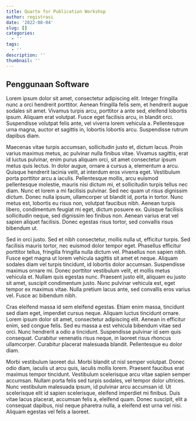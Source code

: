 ```yaml
---
title: Quarto for Publication Workshop
author: registrasi
date: '2022-08-04'
slug: []
categories:
  - ''
tags:
  - ''
description: ''
thumbnail: ''
---
```


## Penggunaan Software

Lorem ipsum dolor sit amet, consectetur adipiscing elit. Integer
fringilla nunc a orci hendrerit porttitor. Aenean fringilla felis sem,
et hendrerit augue sodales sit amet. Vivamus turpis arcu, porttitor a
ante sed, eleifend lobortis ipsum. Aliquam erat volutpat. Fusce eget
facilisis arcu, in blandit orci. Suspendisse volutpat felis ante, vel
viverra lorem vehicula a. Pellentesque urna magna, auctor et sagittis
in, lobortis lobortis arcu. Suspendisse rutrum dapibus diam.

Maecenas vitae turpis accumsan, sollicitudin justo et, dictum lacus.
Proin varius maximus metus, ac pulvinar nulla finibus vitae. Vivamus
sagittis, erat id luctus pulvinar, enim purus aliquam orci, sit amet
consectetur ipsum metus quis lectus. In dolor augue, ornare a cursus a,
elementum a arcu. Quisque hendrerit lacinia velit, at interdum eros
viverra eget. Vestibulum porta porttitor arcu a iaculis. Pellentesque
mollis, arcu euismod pellentesque molestie, mauris nisi dictum mi, et
sollicitudin turpis tellus nec diam. Nunc et lorem a mi facilisis
pulvinar. Sed nec quam ut risus dignissim dictum. Donec nulla ipsum,
ullamcorper ut blandit id, porta in tortor. Nunc metus est, lobortis eu
risus non, volutpat faucibus nibh. Aenean turpis libero, condimentum
feugiat mi eget, dictum posuere ex. Quisque facilisis sollicitudin
neque, sed dignissim leo finibus non. Aenean varius erat vel sapien
aliquet facilisis. Donec egestas risus tortor, sed convallis risus
bibendum ut.

Sed in orci justo. Sed et nibh consectetur, mollis nulla ut, efficitur
turpis. Sed facilisis mauris tortor, nec euismod dolor tempor eget.
Phasellus efficitur porttitor tellus, fringilla fringilla nulla dictum
vel. Phasellus non sapien nibh. Fusce eget magna ut lorem vehicula
sagittis sit amet et neque. Aliquam sodales diam vel turpis tincidunt,
id lobortis dolor accumsan. Suspendisse maximus ornare mi. Donec
porttitor vestibulum velit, et mollis metus vehicula et. Nullam quis
egestas nunc. Praesent justo elit, aliquam eu justo sit amet, suscipit
condimentum justo. Nunc pulvinar vehicula est, eget tempor ex maximus
vitae. Nulla pretium lacus ante, sed convallis eros varius vel. Fusce ac
bibendum nibh.

Cras eleifend massa id sem eleifend egestas. Etiam enim massa, tincidunt
sed diam eget, imperdiet cursus neque. Aliquam luctus tincidunt ornare.
Lorem ipsum dolor sit amet, consectetur adipiscing elit. Aenean in
efficitur enim, sed congue felis. Sed eu massa a est vehicula bibendum
vitae sed orci. Nunc hendrerit a odio a tincidunt. Suspendisse pulvinar
id sem quis consequat. Curabitur venenatis risus neque, in laoreet risus
rhoncus ullamcorper. Curabitur placerat malesuada blandit. Pellentesque
eu dolor diam.

Morbi vestibulum laoreet dui. Morbi blandit ut nisl semper volutpat.
Donec odio diam, iaculis ut arcu quis, iaculis mollis lorem. Praesent
faucibus erat maximus tempor tincidunt. Vestibulum scelerisque arcu
vitae sapien semper accumsan. Nullam porta felis sed turpis sodales, vel
tempor dolor ultrices. Nunc vestibulum malesuada ipsum, id pulvinar
arcu accumsan id. Ut scelerisque elit id sapien scelerisque, eleifend
imperdiet mi finibus. Duis vitae lacus placerat, accumsan felis a,
eleifend quam. Donec suscipit, elit a consequat dapibus, nisl neque
pharetra nulla, a eleifend est urna vel nisi. Aliquam egestas vel felis a
laoreet.
